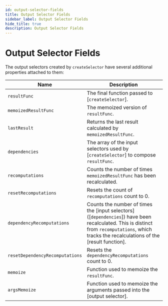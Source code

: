 ```yaml
---
id: output-selector-fields
title: Output Selector Fields
sidebar_label: Output Selector Fields
hide_title: true
description: Output Selector Fields
---
```


# Output Selector Fields

The output selectors created by `createSelector` have several additional properties attached to them:

| Name                            | Description                                                                                                                                                                                   |
| ------------------------------- | --------------------------------------------------------------------------------------------------------------------------------------------------------------------------------------------- |
| `resultFunc`                    | The final function passed to [`createSelector`].                                                                                                                                              |
| `memoizedResultFunc`            | The memoized version of `resultFunc`.                                                                                                                                                         |
| `lastResult`                    | Returns the last result calculated by `memoizedResultFunc`.                                                                                                                                   |
| `dependencies`                  | The array of the input selectors used by [`createSelector`] to compose `resultFunc`.                                                                                                          |
| `recomputations`                | Counts the number of times `memoizedResultFunc` has been recalculated.                                                                                                                        |
| `resetRecomputations`           | Resets the count of `recomputations` count to 0.                                                                                                                                              |
| `dependencyRecomputations`      | Counts the number of times the [input selectors] ([`dependencies`]) have been recalculated. This is distinct from `recomputations`, which tracks the recalculations of the [result function]. |
| `resetDependencyRecomputations` | Resets the `dependencyRecomputations` count to 0.                                                                                                                                             |
| `memoize`                       | Function used to memoize the `resultFunc`.                                                                                                                                                    |
| `argsMemoize`                   | Function used to memoize the arguments passed into the [output selector].                                                                                                                     |
